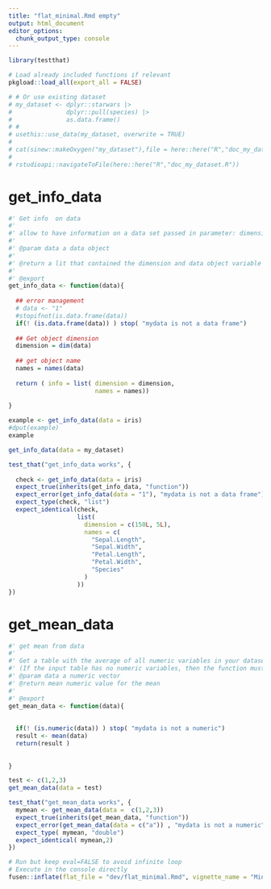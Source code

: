 ```yaml
---
title: "flat_minimal.Rmd empty"
output: html_document
editor_options: 
  chunk_output_type: console
---
```


```r
library(testthat)
```

<!--
 You need to run the 'description' chunk in the '0-dev_history.Rmd' file before continuing your code there.
-->

```r
# Load already included functions if relevant
pkgload::load_all(export_all = FALSE)


```

```r
# # Or use existing dataset 
# my_dataset <- dplyr::starwars |>
#               dplyr::pull(species) |>
#               as.data.frame()
# #   
# usethis::use_data(my_dataset, overwrite = TRUE)
# 
# cat(sinew::makeOxygen("my_dataset"),file = here::here("R","doc_my_dataset.R") )
# 
# rstudioapi::navigateToFile(here::here("R","doc_my_dataset.R"))
```


# get_info_data
    
```r
#' Get info  on data
#' 
#' allow to have information on a data set passed in parameter: dimensions and name of columns in a list
#' 
#' @param data a data object
#' 
#' @return a lit that contained the dimension and data object variable names
#' 
#' @export
get_info_data <- function(data){
  
  ## error management
  # data <- "1"
  #stopifnot(is.data.frame(data))
  if(! (is.data.frame(data)) ) stop( "mydata is not a data frame")
  
  ## Get object dimension
  dimension = dim(data)
  
  ## get object name
  names = names(data)
  
  return ( info = list( dimension = dimension,
                        names = names))
    
}
```
  
```r
example <- get_info_data(data = iris)
#dput(example)
example

get_info_data(data = my_dataset)


```
  
```r
test_that("get_info_data works", {
  
  check <- get_info_data(data = iris)
  expect_true(inherits(get_info_data, "function")) 
  expect_error(get_info_data(data = "1"), "mydata is not a data frame")
  expect_type(check, "list")
  expect_identical(check,
                   list(
                     dimension = c(150L, 5L),
                     names = c(
                       "Sepal.Length",
                       "Sepal.Width",
                       "Petal.Length",
                       "Petal.Width",
                       "Species"
                     )
                   ))
})
```
  
# get_mean_data
    
```r
#' get mean from data
#' 
#' Get a table with the average of all numeric variables in your dataset as parameter. 
#' (If the input table has no numeric variables, then the function must return an explicit message)
#' @param data a numeric vector
#' @return mean numeric value for the mean
#' 
#' @export
get_mean_data <- function(data){
  
  
  if(! (is.numeric(data)) ) stop( "mydata is not a numeric")
  result <- mean(data)
  return(result )
  
    
}
```
  
```r
test <- c(1,2,3)
get_mean_data(data = test)
```
  
```r
test_that("get_mean_data works", {
  mymean <- get_mean_data(data =  c(1,2,3))
  expect_true(inherits(get_mean_data, "function")) 
  expect_error(get_mean_data(data = c("a")) , "mydata is not a numeric")
  expect_type( mymean, "double")
  expect_identical( mymean,2)
})
```
  

```r
# Run but keep eval=FALSE to avoid infinite loop
# Execute in the console directly
fusen::inflate(flat_file = "dev/flat_minimal.Rmd", vignette_name = "Minimal")
```
